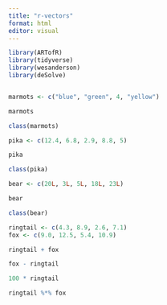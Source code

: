 ```yaml
---
title: "r-vectors"
format: html
editor: visual
---
```


```r
library(ARTofR)
library(tidyverse)
library(wesanderson)
library(deSolve)



```


```r
marmots <- c("blue", "green", 4, "yellow")

marmots
```

```r
class(marmots)
```

```r
pika <- c(12.4, 6.8, 2.9, 8.8, 5)

pika
```

```r
class(pika)
```

```r
bear <- c(20L, 3L, 5L, 18L, 23L)

bear
```

```r
class(bear)
```

```r
ringtail <- c(4.3, 8.9, 2.6, 7.1)
fox <- c(9.0, 12.5, 5.4, 10.9)

ringtail + fox
```
```r
fox - ringtail

```

```r
100 * ringtail
```

```r
ringtail %*% fox
```

